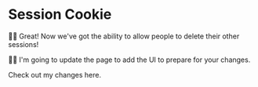 # Session Cookie

👨‍💼 Great! Now we've got the ability to allow people to delete their other
sessions!

🧝‍♂️ I'm going to update the <LinkToApp to="/settings/profile" /> page to add the
UI to prepare for your changes.

<DiffLink>Check out my changes here.</DiffLink>
